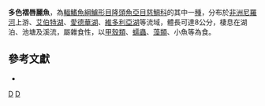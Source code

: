 {{Speciesbox
| taxon = Pseudocrenilabrus multicolor
| status = DD
| status_system= IUCN3.1
| image = Pseudocrenilabrus multicolor.jpg
| binomial_authority = [[Schöller|Schöller]], 1903
| synonyms = *''Chromis multicolor''<br /><small>Schöller, 1903</small>
*''Haplochromis multicolor''<br /><small>Schöller, 1903</small>
*''Hemihaplochromis multicolor''<br /><small>Schöller, 1903</small>
*''Paratilapia multicolor''<br /><small>Schöller, 1903</small>
*''Pseudocrenilabrus multicolor multicolor''<br /><small>Schöller, 1903</small>
}}
'''多色褶唇麗魚'''，為[[輻鰭魚綱|輻鰭魚綱]][[鱸形目|鱸形目]][[隆頭魚亞目|隆頭魚亞目]][[慈鯛科|慈鯛科]]的其中一[[種|種]]，分布於[[非洲|非洲]][[尼羅河|尼羅河]]上游、[[艾伯特湖|艾伯特湖]]、[[愛德華湖|愛德華湖]]、[[維多利亞湖|維多利亞湖]]等流域，體長可達8公分，棲息在湖泊、池塘及溪流，屬雜食性，以[[甲殼類|甲殼類]]、[[蠕蟲|蠕蟲]]、[[藻類|藻類]]、小魚等為食。

== 參考文獻 ==
*{{FishBase_species|genus=Pseudocrenilabrus|species=multicolor|year=2013|month=5}}
{{taxonbar}}
[[Category:褶唇麗魚屬|D]]
[[Category:1903年描述的魚類|D]]